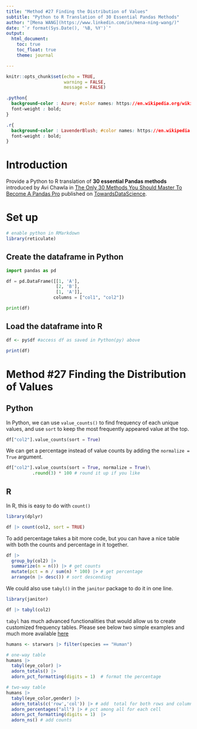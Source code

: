 ```yaml
---
title: "Method #27 Finding the Distribution of Values"
subtitle: "Python to R Translation of 30 Essential Pandas Methods"
author: "[Mena WANG](https://www.linkedin.com/in/mena-ning-wang/)"
date: "`r format(Sys.Date(), '%B, %Y')`"
output: 
  html_document:
    toc: true
    toc_float: true
    theme: journal

---
```


```r
knitr::opts_chunk$set(echo = TRUE,
                      warning = FALSE,
                      message = FALSE)
```


```css

.python{
  background-color : Azure; #color names: https://en.wikipedia.org/wiki/Web_colors
  font-weight : bold;
}

.r{
  background-color : LavenderBlush; #color names: https://en.wikipedia.org/wiki/Web_colors
  font-weight : bold;
}

```

# Introduction

Provide a Python to R translation of **30 essential Pandas methods** introduced by Avi Chawla in [The Only 30 Methods You Should Master To Become A Pandas Pro](https://towardsdatascience.com/the-only-30-methods-you-should-master-to-become-a-pandas-pro-749795084bb2) published on [TowardsDataScience](https://towardsdatascience.com/).

# Set up

```r
# enable python in RMarkdown
library(reticulate)
```

## Create the dataframe in Python

```python
import pandas as pd

df = pd.DataFrame([[1, 'A'], 
                   [2, 'B'], 
                   [1, 'A']], 
                  columns = ["col1", "col2"])

print(df)

```

## Load the dataframe into R

```r
df <- py$df #access df as saved in Python(py) above

print(df)
```


# Method #27 Finding the Distribution of Values

## Python

In Python, we can use `value_counts()` to find frequency of each unique values, and use `sort` to keep the most frequently appeared value at the top.

```python
df["col2"].value_counts(sort = True)

```

We can get a percentage instead of value counts by adding the `normalize = True` argument.

```python
df["col2"].value_counts(sort = True, normalize = True)\
          .round(3) * 100 # round it up if you like
```

## R

In R, this is easy to do with `count()`

```r
library(dplyr)

df |> count(col2, sort = TRUE)

```

To add percentage takes a bit more code, but you can have a nice table with both the counts and percentage in it together.

```r
df |> 
  group_by(col2) |> 
  summarize(n = n()) |> # get counts
  mutate(pct = n / sum(n) * 100) |> # get percentage
  arrange(n |> desc()) # sort descending

```

We could also use `tabyl()` in the `janitor` package to do it in one line. 

```r
library(janitor)

df |> tabyl(col2)

```

`tabyl` has much advanced functionalities that would allow us to create customized frequency tables. Please see below two simple examples and much more available [here](https://cran.r-project.org/web/packages/janitor/vignettes/tabyls.html) 

```r

humans <- starwars |> filter(species == "Human")

# one-way table
humans |> 
  tabyl(eye_color) |> 
  adorn_totals() |> 
  adorn_pct_formatting(digits = 1)  # format the percentage

# two-way table
humans |> 
  tabyl(eye_color,gender) |> 
  adorn_totals(c('row','col')) |> # add  total for both rows and columns
  adorn_percentages("all") |> # pct among all for each cell
  adorn_pct_formatting(digits = 1)  |> 
  adorn_ns() # add counts 

```

